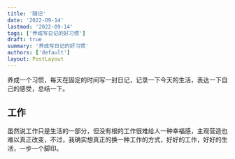 ```yaml
---
title: '随记'
date: '2022-09-14'
lastmod: '2022-09-14'
tags: ['养成写日记的好习惯']
draft: true
summary: '养成写日记的好习惯'
authors: ['default']
layout: PostLayout
---
```


养成一个习惯，每天在固定的时间写一封日记，记录一下今天的生活，表达一下自己的感受，总结一下。

## 工作

虽然说工作只是生活的一部分，但没有根的工作很难给人一种幸福感，主观营造也难以真正改变，不过，我确实想真正的换一种工作的方式，好好的工作，好好的生活，一步一个脚印。
